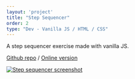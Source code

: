 ```yaml
---
layout: 'project'
title: "Step Sequencer"
order: 2
type: "Dev - Vanilla JS / HTML / CSS"
---
```


A step sequencer exercise made with vanilla JS.

[Github repo](https://github.com/Toww/step-sequencer) / [Online version](https://toww.github.io/step-sequencer/)

[![Step sequencer screenshot](/img/step-sequencer/step-sequencer.png)](https://toww.github.io/step-sequencer/)




